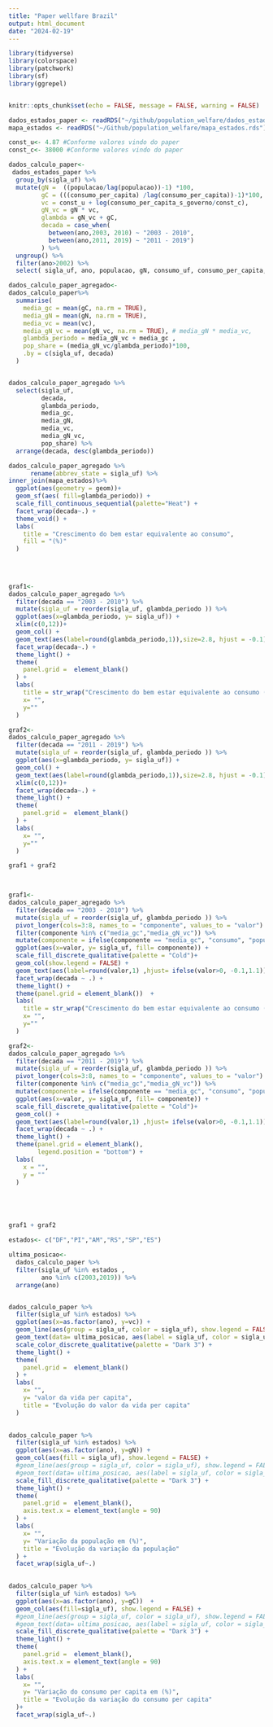 ```yaml
---
title: "Paper wellfare Brazil"
output: html_document
date: "2024-02-19"
---
```


```r
library(tidyverse)
library(colorspace)
library(patchwork)
library(sf)
library(ggrepel)


knitr::opts_chunk$set(echo = FALSE, message = FALSE, warning = FALSE)

dados_estados_paper <- readRDS("~/github/population_welfare/dados_estados_paper.RDS")
mapa_estados <- readRDS("~/Github/population_welfare/mapa_estados.rds")

const_u<- 4.87 #Conforme valores vindo do paper
const_c<- 38000 #Conforme valores vindo do paper

```


```r

dados_calculo_paper<-
 dados_estados_paper %>%
  group_by(sigla_uf) %>%
  mutate(gN =  ((populacao/lag(populacao))-1) *100,
         gC = (((consumo_per_capita) /lag(consumo_per_capita))-1)*100,
         vc = const_u + log(consumo_per_capita_s_governo/const_c),
         gN_vc = gN * vc,
         glambda = gN_vc + gC,
         decada = case_when(
           between(ano,2003, 2010) ~ "2003 - 2010",
           between(ano,2011, 2019) ~ "2011 - 2019") 
         ) %>%
  ungroup() %>%
  filter(ano>2002) %>%
  select( sigla_uf, ano, populacao, gN, consumo_uf, consumo_per_capita, gC, vc, gN_vc,glambda,decada ) 


```

```r
dados_calculo_paper_agregado<-
dados_calculo_paper%>%
  summarise(
    media_gc = mean(gC, na.rm = TRUE),
    media_gN = mean(gN, na.rm = TRUE),
    media_vc = mean(vc),
    media_gN_vc = mean(gN_vc, na.rm = TRUE), # media_gN * media_vc,
    glambda_periodo = media_gN_vc + media_gc ,
    pop_share = (media_gN_vc/glambda_periodo)*100,
    .by = c(sigla_uf, decada)
  )


dados_calculo_paper_agregado %>%
  select(sigla_uf,
         decada,
         glambda_periodo,
         media_gc,
         media_gN,
         media_vc,
         media_gN_vc,
         pop_share) %>%
  arrange(decada, desc(glambda_periodo))
```


```r

dados_calculo_paper_agregado %>%
      rename(abbrev_state = sigla_uf) %>%
inner_join(mapa_estados)%>%
  ggplot(aes(geometry = geom))+
  geom_sf(aes( fill=glambda_periodo)) +
  scale_fill_continuous_sequential(palette="Heat") +
  facet_wrap(decada~.) +
  theme_void() +
  labs(
    title = "Crescimento do bem estar equivalente ao consumo",
    fill = "(%)"
  )
  
  
  

```

```r

graf1<-
dados_calculo_paper_agregado %>%
  filter(decada == "2003 - 2010") %>%
  mutate(sigla_uf = reorder(sigla_uf, glambda_periodo )) %>%
  ggplot(aes(x=glambda_periodo, y= sigla_uf)) +
  xlim(c(0,12))+
  geom_col() +
  geom_text(aes(label=round(glambda_periodo,1)),size=2.8, hjust = -0.1)+
  facet_wrap(decada~.) +
  theme_light() +
  theme(
    panel.grid =  element_blank() 
  ) +
  labs(
    title = str_wrap("Crescimento do bem estar equivalente ao consumo (%)",30),
    x= "",
    y=""
  )

graf2<-
dados_calculo_paper_agregado %>%
  filter(decada == "2011 - 2019") %>%
  mutate(sigla_uf = reorder(sigla_uf, glambda_periodo )) %>%
  ggplot(aes(x=glambda_periodo, y= sigla_uf)) +
  geom_col() +
  geom_text(aes(label=round(glambda_periodo,1)),size=2.8, hjust = -0.1)+
  xlim(c(0,12))+
  facet_wrap(decada~.) +
  theme_light() +
  theme(
    panel.grid =  element_blank()
  ) +
  labs(
    x= "",
    y=""
  )

graf1 + graf2 

  
```

```r

graf1<-
dados_calculo_paper_agregado %>%
  filter(decada == "2003 - 2010") %>%
  mutate(sigla_uf = reorder(sigla_uf, glambda_periodo )) %>%
  pivot_longer(cols=3:8, names_to = "componente", values_to = "valor") %>%  
  filter(componente %in% c("media_gc","media_gN_vc")) %>%
  mutate(componente = ifelse(componente == "media_gc", "consumo", "população" )) %>%
  ggplot(aes(x=valor, y= sigla_uf, fill= componente)) +
  scale_fill_discrete_qualitative(palette = "Cold")+
  geom_col(show.legend = FALSE) +
  geom_text(aes(label=round(valor,1) ,hjust= ifelse(valor>0, -0.1,1.1)), size=2.5 , position = position_stack(vjust = 0.8)) +
  facet_wrap(decada ~ .) +
  theme_light() +
  theme(panel.grid = element_blank())  +
  labs(
    title = str_wrap("Crescimento do bem estar equivalente ao consumo (%)",30),
    x= "",
    y=""
  )

graf2<-
dados_calculo_paper_agregado %>%
  filter(decada == "2011 - 2019") %>%
  mutate(sigla_uf = reorder(sigla_uf, glambda_periodo )) %>%
  pivot_longer(cols=3:8, names_to = "componente", values_to = "valor") %>%  
  filter(componente %in% c("media_gc","media_gN_vc")) %>%
  mutate(componente = ifelse(componente == "media_gc", "consumo", "população" )) %>%
  ggplot(aes(x=valor, y= sigla_uf, fill= componente)) +
  scale_fill_discrete_qualitative(palette = "Cold")+
  geom_col() +
  geom_text(aes(label=round(valor,1) ,hjust= ifelse(valor>0, -0.1,1.1)), size=2.5 , position = position_stack(vjust = 0.8)) +
  facet_wrap(decada ~ .) +
  theme_light() +
  theme(panel.grid = element_blank(),
        legend.position = "bottom") +
  labs(
    x = "",
    y = ""
  )





graf1 + graf2 

```



```r

estados<- c("DF","PI","AM","RS","SP","ES")

ultima_posicao<-
  dados_calculo_paper %>%
  filter(sigla_uf %in% estados ,
         ano %in% c(2003,2019)) %>%
  arrange(ano)


dados_calculo_paper %>%
  filter(sigla_uf %in% estados) %>%
  ggplot(aes(x=as.factor(ano), y=vc)) +
  geom_line(aes(group = sigla_uf, color = sigla_uf), show.legend = FALSE, size =1) +
  geom_text(data= ultima_posicao, aes(label = sigla_uf, color = sigla_uf), hjust = c(rep(1,NROW(estados)),rep(-0.1,NROW(estados))), show.legend = FALSE)+
  scale_color_discrete_qualitative(palette = "Dark 3") +
  theme_light() +
  theme(
    panel.grid =  element_blank()
  ) +
  labs(
    x= "",
    y= "valor da vida per capita",
    title = "Evolução do valor da vida per capita"
  )
  
```

```r

dados_calculo_paper %>%
  filter(sigla_uf %in% estados) %>%
  ggplot(aes(x=as.factor(ano), y=gN)) +
  geom_col(aes(fill = sigla_uf), show.legend = FALSE) +
  #geom_line(aes(group = sigla_uf, color = sigla_uf), show.legend = FALSE, size =1) +
  #geom_text(data= ultima_posicao, aes(label = sigla_uf, color = sigla_uf), hjust = c(rep(1,NROW(estados)),rep(-0.1,NROW(estados))), show.legend = FALSE) +
  scale_fill_discrete_qualitative(palette = "Dark 3") +
  theme_light() +
  theme(
    panel.grid =  element_blank(),
    axis.text.x = element_text(angle = 90)
  ) +
  labs(
    x= "",
    y= "Variação da população em (%)",
    title = "Evolução da variação da população"
  ) +
  facet_wrap(sigla_uf~.)
 

```

```r
dados_calculo_paper %>%
  filter(sigla_uf %in% estados) %>%
  ggplot(aes(x=as.factor(ano), y=gC))  +
  geom_col(aes(fill=sigla_uf), show.legend = FALSE) +
  #geom_line(aes(group = sigla_uf, color = sigla_uf), show.legend = FALSE, size =1) +
  #geom_text(data= ultima_posicao, aes(label = sigla_uf, color = sigla_uf), hjust = c(rep(1,NROW(estados)),rep(-0.1,NROW(estados))), show.legend = FALSE) +
  scale_fill_discrete_qualitative(palette = "Dark 3") +
  theme_light() +
  theme(
    panel.grid =  element_blank(),
    axis.text.x = element_text(angle = 90)
  ) +
  labs(
    x= "",
    y= "Variação do consumo per capita em (%)",
    title = "Evolução da variação do consumo per capita"
  )+
  facet_wrap(sigla_uf~.)
```

